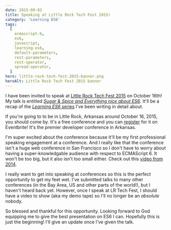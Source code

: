 ```yaml
---
date: 2015-09-02
title: Speaking at Little Rock Tech Fest 2015!
category: 'Learning ES6'
tags:
  [
    ecmascript-6,
    es6,
    javascript,
    learning-es6,
    default-parameters,
    rest-parameters,
    rest-operator,
    spread-operator,
  ]
hero: little-rock-tech-fest-2015-banner.png
heroAlt: Little Rock Tech Fest 2015 banner
---
```


I have been invited to speak at [Little Rock Tech Fest 2015](http://lrtechfest.com/) on October 16th! My talk is entitled [_Sugar & Spice and Everything nice about ES6_](http://lrtechfest.com/speakerdetails#Ben-Ilegbodu). It'll be a recap of the [_Learning ES6_ series](/learning-es6-series/) I've been writing in detail about.

If you're going to to be in Little Rock, Arkansas around October 16, 2015, you should come by. It's a free conference and you can [register](https://www.eventbrite.com/e/little-rock-tech-fest-2015-tickets-18030509740) for it on Eventbrite! It's the premier developer conference in Arkansas.

I'm super excited about the conference because it'll be my first professional speaking engagement at a conference. And I really like that the conference isn't a huge web conference in San Francisco so I don't have to worry about having a super-knowledgable audience with respect to ECMAScript 6. It won't be too big, but it also isn't too small either. Check out this [video from 2014](https://vimeo.com/108535414).

I really want to get into speaking at conferences so this is the perfect opportunity to get my feet wet. I've submitted talks to many other conferences (in the Bay Area, US and other parts of the world!), but I haven't heard back yet. However, once I speak at LR Tech Fest, I should have a video to show (aka my demo tape) so I'll no longer be an _absolute_ nobody.

So blessed and thankful for this opportunity. Looking forward to God equipping me to give the best presentation on ES6 I can. Hopefully this is just the beginning! I'll give an update once I've given the talk.

